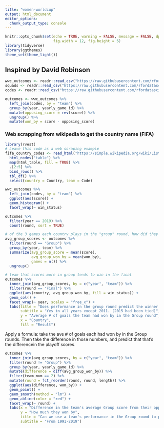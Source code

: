 ```yaml
---
title: "women-worldcup"
output: html_document
editor_options: 
  chunk_output_type: console
---
```


```r
knitr::opts_chunk$set(echo = TRUE, warning = FALSE, message = FALSE, dpi = 180,
                      fig.width = 12, fig.height = 5)
library(tidyverse)
library(ggthemes)
theme_set(theme_light())
```

## Inspired by David Robinson

```r
wwc_outcomes <- readr::read_csv("https://raw.githubusercontent.com/rfordatascience/tidytuesday/master/data/2019/2019-07-09/wwc_outcomes.csv")
squads <- readr::read_csv("https://raw.githubusercontent.com/rfordatascience/tidytuesday/master/data/2019/2019-07-09/squads.csv")
codes <- readr::read_csv("https://raw.githubusercontent.com/rfordatascience/tidytuesday/master/data/2019/2019-07-09/codes.csv")

outcomes <- wwc_outcomes %>% 
  left_join(codes, by = "team") %>% 
  group_by(year, yearly_game_id) %>% 
  mutate(opposing_score = rev(score)) %>% 
  ungroup() %>% 
  mutate(won_by = score - opposing_score)
```

### Web scrapping from wikipedia to get the country name (FIFA)
```r
library(rvest)
# Leave this code as a web scraping example
fifa_country_codes <- read_html("https://simple.wikipedia.org/wiki/List_of_FIFA_country_codes") %>%
  html_nodes("table") %>%
  map(html_table, fill = TRUE) %>%
  .[2:5] %>%
  bind_rows() %>%
  tbl_df() %>%
  select(country = Country, team = Code)
```

```r
wwc_outcomes %>% 
  left_join(codes, by = "team") %>% 
  ggplot(aes(score)) + 
  geom_histogram() + 
  facet_wrap(~ win_status)

outcomes %>% 
  filter(year == 2019) %>% 
  count(round, sort = TRUE)

# of the 3 games each country plays in the "group" round, how did they win by on average?
avg_group_scores <- outcomes %>% 
  filter(round == "Group") %>% 
  group_by(year, team) %>%
  summarize(avg_group_score = mean(score),
            avg_group_won_by = mean(won_by),
            games = n()) %>% 
  ungroup()

# team that scores more in group tends to win in the final
outcomes %>% 
  inner_join(avg_group_scores, by = c("year", "team")) %>% 
  filter(round == "Final") %>% 
  ggplot(aes(country, avg_group_won_by, fill = win_status)) + 
  geom_col() +
  facet_wrap(~ year, scales = "free_x") +
  labs(title = "Does performance in the group round predict the winner of the finals?",
       subtitle = "Yes in all years except 2011. (2015 had been tied)",
       y = "Average # of goals the team had won by in the Group round",
       x = "Country",
       fill = "Result")
```

Apply a formula: take the ave # of goals each had won by in the Group rounds. Then take the difference in those numbers, and predict that that's the differencein the playoff scores.
```r
outcomes %>% 
  inner_join(avg_group_scores, by = c("year", "team")) %>% 
  filter(round != "Group") %>% 
  group_by(year, yearly_game_id) %>% 
  mutate(difference = diff(avg_group_won_by)) %>% 
  filter(team_num == 2) %>% 
  mutate(round = fct_reorder(round, round, length)) %>% 
  ggplot(aes(difference, won_by)) + 
  geom_point() + 
  geom_smooth(method = "lm") + 
  geom_abline(color = "red") + 
  facet_wrap(~ round) + 
  labs(x = "Difference in the team's average Group score from their opponent",
       y = "How much they won by",
       title = "Can we use a team's performance in the Group round to predict finals performance?",
       subtitle = "From 1991-2019")
```
